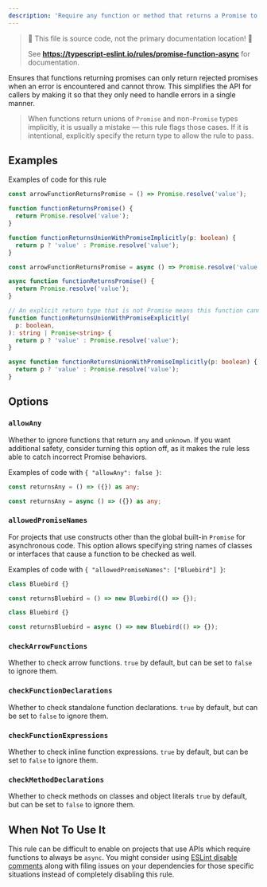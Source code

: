 ```yaml
---
description: 'Require any function or method that returns a Promise to be marked async.'
---
```



> 🛑 This file is source code, not the primary documentation location! 🛑
>
> See **https://typescript-eslint.io/rules/promise-function-async** for documentation.

Ensures that functions returning promises can only return rejected promises when an error is encountered and cannot throw. This simplifies the API for callers by making it so that they only need to handle errors in a single manner.

> When functions return unions of `Promise` and non-`Promise` types implicitly, it is usually a mistake — this rule flags those cases. If it is intentional, explicitly specify the return type to allow the rule to pass.

## Examples

Examples of code for this rule

<Tabs>
<TabItem value="❌ Incorrect">

```ts
const arrowFunctionReturnsPromise = () => Promise.resolve('value');

function functionReturnsPromise() {
  return Promise.resolve('value');
}

function functionReturnsUnionWithPromiseImplicitly(p: boolean) {
  return p ? 'value' : Promise.resolve('value');
}
```

</TabItem>
<TabItem value="✅ Correct">

```ts
const arrowFunctionReturnsPromise = async () => Promise.resolve('value');

async function functionReturnsPromise() {
  return Promise.resolve('value');
}

// An explicit return type that is not Promise means this function cannot be made async, so it is ignored by the rule
function functionReturnsUnionWithPromiseExplicitly(
  p: boolean,
): string | Promise<string> {
  return p ? 'value' : Promise.resolve('value');
}

async function functionReturnsUnionWithPromiseImplicitly(p: boolean) {
  return p ? 'value' : Promise.resolve('value');
}
```

</TabItem>
</Tabs>

## Options

### `allowAny`

Whether to ignore functions that return `any` and `unknown`.
If you want additional safety, consider turning this option off, as it makes the rule less able to catch incorrect Promise behaviors.

Examples of code with `{ "allowAny": false }`:

<Tabs>
<TabItem value="❌ Incorrect">

```ts option='{ "allowAny": false }'
const returnsAny = () => ({}) as any;
```

</TabItem>
<TabItem value="✅ Correct">

```ts option='{ "allowAny": false }'
const returnsAny = async () => ({}) as any;
```

</TabItem>
</Tabs>

### `allowedPromiseNames`

For projects that use constructs other than the global built-in `Promise` for asynchronous code.
This option allows specifying string names of classes or interfaces that cause a function to be checked as well.

Examples of code with `{ "allowedPromiseNames": ["Bluebird"] }`:

<Tabs>
<TabItem value="❌ Incorrect">

```ts option='{ "allowedPromiseNames": ["Bluebird"] }'
class Bluebird {}

const returnsBluebird = () => new Bluebird(() => {});
```

</TabItem>
<TabItem value="✅ Correct">

```ts option='{ "allowedPromiseNames": ["Bluebird"] }'
class Bluebird {}

const returnsBluebird = async () => new Bluebird(() => {});
```

</TabItem>
</Tabs>

### `checkArrowFunctions`

Whether to check arrow functions.
`true` by default, but can be set to `false` to ignore them.

### `checkFunctionDeclarations`

Whether to check standalone function declarations.
`true` by default, but can be set to `false` to ignore them.

### `checkFunctionExpressions`

Whether to check inline function expressions.
`true` by default, but can be set to `false` to ignore them.

### `checkMethodDeclarations`

Whether to check methods on classes and object literals
`true` by default, but can be set to `false` to ignore them.

## When Not To Use It

This rule can be difficult to enable on projects that use APIs which require functions to always be `async`.
You might consider using [ESLint disable comments](https://eslint.org/docs/latest/use/configure/rules#using-configuration-comments-1) along with filing issues on your dependencies for those specific situations instead of completely disabling this rule.
